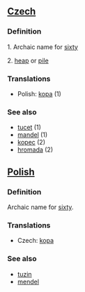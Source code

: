 ==[[Czech]]==
===Definition===
1. Archaic name for [[sixty]]

2. [[heap]] or [[pile]]
===Translations===
* Polish: [[kopa]] (1)
===See also===
*[[tucet]] (1)
*[[mandel]] (1)
*[[kopec]] (2)
*[[hromada]] (2)


==[[Polish]]==
===Definition===
Archaic name for [[sixty]].
===Translations===
* Czech: [[kopa]]
===See also===
*[[tuzin]]
*[[mendel]]